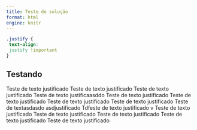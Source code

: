 ```yaml
---
title: Teste de solução
format: html
engine: knitr
---
```


```css
.justify {
 text-align: 
 justify !important
}
```

## Testando

:::{.justify}
Teste de texto justificado Teste de texto justificado Teste de texto justificado Teste de texto justificaasddo Teste de texto justificado Teste de texto justificado Teste de texto justificado Teste de texto justificado Teste de textasdasdo asdjustificado Tdfeste de texto justificado v Teste de texto justificado Teste de texto justificado Teste de texto justificado Teste de texto justificado Teste de texto justificado

:::